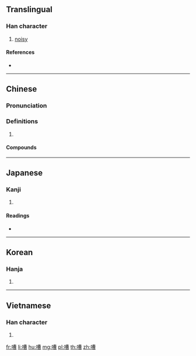==Translingual==

===Han character===
{{Han char|rn=30|rad=口|as=11|sn=14|four=64067|canj=RTWA|ids=⿰口曹}}

# [[noisy]]

====References====
* {{Han ref|kx=0205.060|dkj=04175|dj=0427.240|hdz=10674.090|uh=5608|ud=22024|bh=B9CB|bd=47563}}

----

==Chinese==
{{zh-forms}}

===Pronunciation===
{{zh-pron
|m=cáo
|c=cou4
|mn=chhāu/chô
|mc=y
|oc=y
|cat=
}}

===Definitions===
{{zh-hanzi}}

# {{rfdef|zh}}

====Compounds====
{{zh-der|亂嘈嘈|勞嘈|吵嘈|嗷嘈|嘈亂|嘈人|嘈吵|嘈嘈|嘈嚷|嘈聒|嘈雜|嚌嘈|嚌嚌嘈嘈|胡嘈}}

----

==Japanese==

===Kanji===
{{ja-kanji|grade=|rs=口11}}

# {{defn|lang=ja|sort=口11}}

====Readings====
* {{ja-readings|on=[[さう]] (sau), [[そう]] (sō), [[せう]] (seu), [[ぜう]] (zeu)|kun=[[かまびすしい]] (kamabisushii)}}

----

==Korean==

===Hanja===
{{ko-hanja|hangeul=조|rv=jo|mr=cho}}

# {{defn|lang=ko|sort=口11}}

----

==Vietnamese==

===Han character===
{{vi-hantu|[[tào]]|rs=口11}}

# {{defn|lang=vi|sort=口11}}

[[fr:嘈]]
[[li:嘈]]
[[hu:嘈]]
[[mg:嘈]]
[[pl:嘈]]
[[th:嘈]]
[[zh:嘈]]